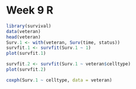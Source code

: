 Week 9 R
========================================================

```r
library(survival)
data(veteran)
head(veteran)
Surv.1 <- with(veteran, Surv(time, status))
survfit.1 <- survfit(Surv.1 ~ 1)
plot(survfit.1)
```

```r
survfit.2 <- survfit(Surv.1 ~ veteran$celltype)
plot(survfit.2)
```

```r
coxph(Surv.1 ~ celltype, data = veteran)
```
